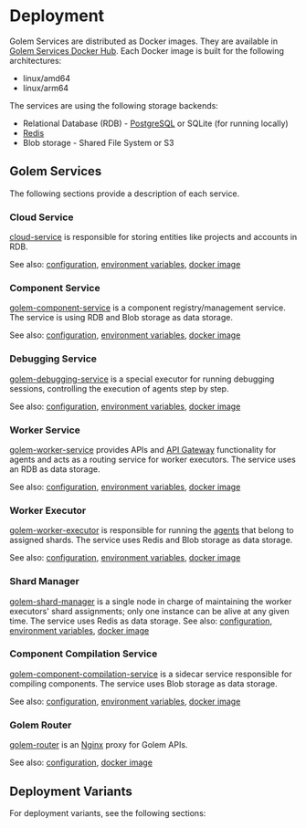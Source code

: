 
# Deployment

Golem Services are distributed as Docker images. They are available in [Golem Services Docker Hub](https://hub.docker.com/u/golemservices). Each Docker image is built for the following architectures:

- linux/amd64
- linux/arm64

The services are using the following storage backends:

- Relational Database (RDB) - [PostgreSQL](https://www.postgresql.org/) or SQLite (for running locally)
- [Redis](https://redis.io/)
- Blob storage - Shared File System or S3

## Golem Services

The following sections provide a description of each service.

### Cloud Service

[cloud-service](https://github.com/golemcloud/golem/tree/main/cloud-service) is responsible for storing entities like projects and accounts in RDB.

See also: [configuration](https://github.com/golemcloud/golem/blob/main/cloud-service/config/cloud-service.toml), [environment variables](https://github.com/golemcloud/golem/blob/main/cloud-service/config/cloud-service.sample.env), [docker image](https://hub.docker.com/r/golemservices/cloud-service)

### Component Service

[golem-component-service](https://github.com/golemcloud/golem/tree/main/golem-component-service) is a component registry/management service. The service is using RDB and Blob storage as data storage.

See also: [configuration](https://github.com/golemcloud/golem/blob/main/golem-component-service/config/component-service.toml), [environment variables](https://github.com/golemcloud/golem/blob/main/golem-component-service/config/component-service.sample.env), [docker image](https://hub.docker.com/r/golemservices/golem-component-service)

### Debugging Service

[golem-debugging-service](https://github.com/golemcloud/golem/tree/main/golem-debugging-service) is a special executor for running debugging sessions, controlling the execution of agents step by step.

See also: [configuration](https://github.com/golemcloud/golem/blob/main/golem-debugging-service/config/debug-worker-executor.toml), [environment variables](https://github.com/golemcloud/golem/blob/main/golem-debugging-service/config/debug-worker-executor.sample.env), [docker image](https://hub.docker.com/r/golemservices/golem-debugging-service)

### Worker Service

[golem-worker-service](https://github.com/golemcloud/golem/tree/main/golem-worker-service) provides APIs and [API Gateway](/concepts/worker-gateway) functionality for agents and acts as a routing service for worker executors. The service uses an RDB as data storage.

See also: [configuration](https://github.com/golemcloud/golem/blob/main/golem-worker-service/config/worker-service.toml), [environment variables](https://github.com/golemcloud/golem/blob/main/golem-worker-service/config/worker-service.sample.env), [docker image](https://hub.docker.com/r/golemservices/golem-worker-service)

### Worker Executor

[golem-worker-executor](https://github.com/golemcloud/golem/tree/main/golem-worker-executor) is responsible for running the [agents](/concepts/agents) that belong to assigned shards. The service uses Redis and Blob storage as data storage.

See also: [configuration](https://github.com/golemcloud/golem/blob/main/golem-worker-executor/config/worker-executor.toml), [environment variables](https://github.com/golemcloud/golem/blob/main/golem-worker-executor/config/worker-executor.sample.env), [docker image](https://hub.docker.com/r/golemservices/golem-worker-executor)

### Shard Manager

[golem-shard-manager](https://github.com/golemcloud/golem/tree/main/golem-shard-manager) is a single node in charge of maintaining the worker executors' shard assignments; only one instance can be alive at any given time. The service uses Redis as data storage.
See also: [configuration](https://github.com/golemcloud/golem/blob/main/golem-shard-manager/config/shard-manager.toml), [environment variables](https://github.com/golemcloud/golem/blob/main/golem-shard-manager/config/shard-manager.sample.env), [docker image](https://hub.docker.com/r/golemservices/golem-shard-manager)

### Component Compilation Service

[golem-component-compilation-service](https://github.com/golemcloud/golem/tree/main/golem-component-compilation-service) is a sidecar service responsible for compiling components. The service uses Blob storage as data storage.

See also: [configuration](https://github.com/golemcloud/golem/blob/main/golem-component-compilation-service/config/component-compilation-service.toml), [environment variables](https://github.com/golemcloud/golem/blob/main/golem-component-compilation-service/config/component-compilation-service.sample.env), [docker image](https://hub.docker.com/r/golemservices/golem-component-compilation-service)

### Golem Router

[golem-router](https://github.com/golemcloud/golem/tree/main/golem-router) is an [Nginx](https://nginx.org/) proxy for Golem APIs.

See also: [configuration](https://github.com/golemcloud/golem/blob/main/golem-router/golem-services.conf.template), [docker image](https://hub.docker.com/r/golemservices/golem-router)

## Deployment Variants

For deployment variants, see the following sections:

<Cards num={3}>
  <Card title="Docker" href="/deploy/docker" />
  <Card title="Kubernetes" href="/deploy/kubernetes" />
  <Card title="Golem Cloud" href="/deploy/golem-cloud" />
</Cards>
